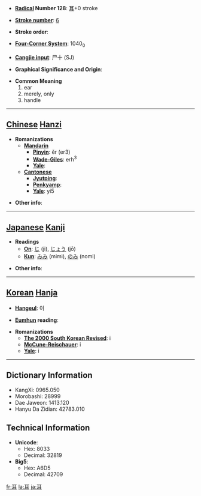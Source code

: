 * '''[[Wiktionary:Chinese radical index| Radical]] Number 128''': [[Wiktionary:Chinese radical index 耳|耳]]+0 stroke

* '''[[Wiktionary:Chinese total strokes index|Stroke number]]''': [[Wiktionary:Chinese total strokes index 6|6]]

* '''Stroke order''': 

* '''[[Wiktionary:Chinese four corner index|Four-Corner System]]''': 1040<sub>0</sub>

* '''[[Wiktionary:Chinese Cangjie index|Cangjie input]]''': 尸十 (SJ)

* '''Graphical Significance and Origin''': 

* '''Common Meaning'''
*#ear
*# merely, only
*# handle


----

== [[Chinese]] [[Hanzi]] ==

* '''Romanizations'''
** '''[[Mandarin]]'''
*** '''[[Pinyin]]''': ěr (er3)
*** '''[[Wade-Giles]]''': erh<sup>3</sup>
*** '''[[Yale]]''': 
** '''[[Cantonese]]'''
*** '''[[Jyutping]]''':
*** '''[[Penkyamp]]''': 
*** '''[[Yale]]''': yi5

* '''Other info''': 

----

== [[Japanese]] [[Kanji]] ==

* '''Readings'''
** '''[[On]]''': [[じ]] (ji), [[じょう]] (jō)
** '''[[Kun]]''': [[みみ]] (mimi), [[のみ]] (nomi)

* '''Other info''':  

----

== [[Korean]] [[Hanja]] ==

* '''[[Hangeul]]''': 이

* '''[[Eumhun]] reading''': 

* '''Romanizations'''
** '''[[The 2000 South Korean Revised Romanization|The 2000 South Korean Revised]]''': i
** '''[[McCune-Reischauer]]''': i
** '''[[Yale]]''': i

----

== Dictionary Information ==

* KangXi: 0965.050
* Morobashi: 28999
* Dae Jaweon: 1413.120
* Hanyu Da Zidian: 42783.010

== Technical Information ==

* '''Unicode''':
** Hex: 8033
** Decimal: 32819
* '''Big5''':
** Hex: A6D5
** Decimal: 42709

[[fr:耳]]
[[la:耳]]
[[ja:耳]]